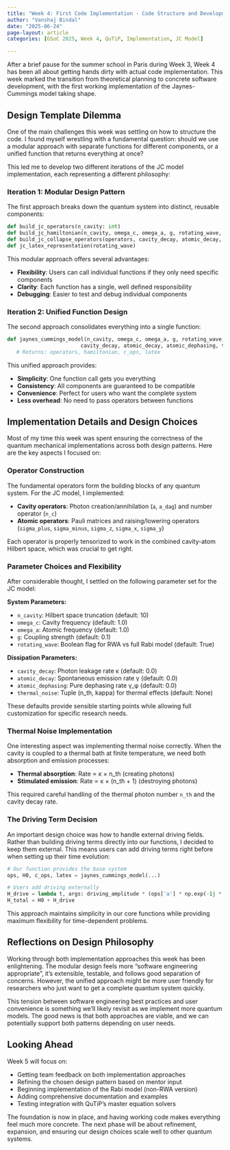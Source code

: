 ```yaml
---
title: "Week 4: First Code Implementation - Code Structure and Development"
author: "Vanshaj Bindal"
date: "2025-06-24"
page-layout: article
categories: [GSoC 2025, Week 4, QuTiP, Implementation, JC Model]

---
```


After a brief pause for the summer school in Paris during Week 3, Week 4 has been all about getting hands dirty with actual code implementation. This week marked the transition from theoretical planning to concrete software development, with the first working implementation of the Jaynes-Cummings model taking shape.

## Design Template Dilemma

One of the main challenges this week was settling on how to structure the code. I found myself wrestling with a fundamental question: should we use a modular approach with separate functions for different components, or a unified function that returns everything at once?

This led me to develop two different iterations of the JC model implementation, each representing a different philosophy:

### Iteration 1: Modular Design Pattern

The first approach breaks down the quantum system into distinct, reusable components:

```python
def build_jc_operators(n_cavity: int)
def build_jc_hamiltonian(n_cavity, omega_c, omega_a, g, rotating_wave, operators)
def build_jc_collapse_operators(operators, cavity_decay, atomic_decay, atomic_dephasing, thermal_noise)
def jc_latex_representation(rotating_wave)

```

This modular approach offers several advantages:

* **Flexibility**: Users can call individual functions if they only need specific components
* **Clarity**: Each function has a single, well defined responsibility
* **Debugging**: Easier to test and debug individual components

### Iteration 2: Unified Function Design
The second approach consolidates everything into a single function:

```python
def jaynes_cummings_model(n_cavity, omega_c, omega_a, g, rotating_wave,
                        cavity_decay, atomic_decay, atomic_dephasing, thermal_noise):
   # Returns: operators, hamiltonian, c_ops, latex
```

This unified approach provides:

* **Simplicity**: One function call gets you everything
* **Consistency**: All components are guaranteed to be compatible
* **Convenience**: Perfect for users who want the complete system
* **Less overhead**: No need to pass operators between functions

## Implementation Details and Design Choices

Most of my time this week was spent ensuring the correctness of the quantum mechanical implementations across both design patterns. Here are the key aspects I focused on:

### Operator Construction

The fundamental operators form the building blocks of any quantum system. For the JC model, I implemented:

* **Cavity operators**: Photon creation/annihilation (`a`, `a_dag`) and number operator (`n_c`)
* **Atomic operators**: Pauli matrices and raising/lowering operators (`sigma_plus`, `sigma_minus`, `sigma_z`, `sigma_x`, `sigma_y`)

Each operator is properly tensorized to work in the combined cavity-atom Hilbert space, which was crucial to get right.

### Parameter Choices and Flexibility

After considerable thought, I settled on the following parameter set for the JC model:

**System Parameters:**

* `n_cavity`: Hilbert space truncation (default: 10)
* `omega_c`: Cavity frequency (default: 1.0)
* `omega_a`: Atomic frequency (default: 1.0)
* `g`: Coupling strength (default: 0.1)
* `rotating_wave`: Boolean flag for RWA vs full Rabi model (default: True)

**Dissipation Parameters:**

* `cavity_decay`: Photon leakage rate κ (default: 0.0)
* `atomic_decay`: Spontaneous emission rate γ (default: 0.0)
* `atomic_dephasing`: Pure dephasing rate γ_φ (default: 0.0)
* `thermal_noise`: Tuple (n_th, kappa) for thermal effects (default: None)

These defaults provide sensible starting points while allowing full customization for specific research needs.

### Thermal Noise Implementation

One interesting aspect was implementing thermal noise correctly. When the cavity is coupled to a thermal bath at finite temperature, we need both absorption and emission processes:

* **Thermal absorption**: Rate ∝ κ × n_th (creating photons)
* **Stimulated emission**: Rate ∝ κ × (n_th + 1) (destroying photons)

This required careful handling of the thermal photon number `n_th` and the cavity decay rate.

### The Driving Term Decision

An important design choice was how to handle external driving fields. Rather than building driving terms directly into our functions, I decided to keep them external. This means users can add driving terms right before when setting up their time evolution:

```python
# Our function provides the base system
ops, H0, c_ops, latex = jaynes_cummings_model(...)

# Users add driving externally  
H_drive = lambda t, args: driving_amplitude * (ops['a'] * np.exp(-1j * drive_freq * t) + ops['a_dag'] * np.exp(1j * drive_freq * t))
H_total = H0 + H_drive
```


This approach maintains simplicity in our core functions while providing maximum flexibility for time-dependent problems.

## Reflections on Design Philosophy

Working through both implementation approaches this week has been enlightening. The modular design feels more "software engineering appropriate", it's extensible, testable, and follows good separation of concerns. However, the unified approach might be more user friendly for researchers who just want to get a complete quantum system quickly.

This tension between software engineering best practices and user convenience is something we'll likely revisit as we implement more quantum models. The good news is that both approaches are viable, and we can potentially support both patterns depending on user needs.

## Looking Ahead

Week 5 will focus on:

* Getting team feedback on both implementation approaches
* Refining the chosen design pattern based on mentor input
* Beginning implementation of the Rabi model (non-RWA version)
* Adding comprehensive documentation and examples
* Testing integration with QuTiP's master equation solvers

The foundation is now in place, and having working code makes everything feel much more concrete. The next phase will be about refinement, expansion, and ensuring our design choices scale well to other quantum systems.
